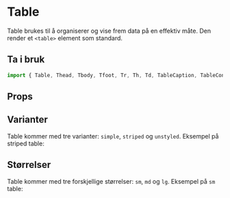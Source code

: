 
<Meta title="Komponenter/Data Display/Table" />

# Table

Table brukes til å organiserer og vise frem data på en effektiv måte. Den render et `<table>` element som standard.

## Ta i bruk

```jsx
import { Table, Thead, Tbody, Tfoot, Tr, Th, Td, TableCaption, TableContainer } from "@kvib/react";
```

## Props

<Card variant="outline" borderRadius="0">
  <CardBody>
    <Story of={TableStories.Table} />
  </CardBody>
</Card>

<Source code={TableString} dark />
<Controls of={TableStories.Table} />

## Varianter

Table kommer med tre varianter: `simple`, `striped` og `unstyled`. Eksempel på striped table:

<Card variant="outline" borderRadius="0">
  <CardBody>
    <Story of={TableStories.TableVariants} />
  </CardBody>
</Card>

<Source code={TableVariantsString} dark />

## Størrelser

Table kommer med tre forskjellige størrelser: `sm`, `md` og `lg`. Eksempel på `sm` table:

<Card variant="outline" borderRadius="0">
  <CardBody>
    <Story of={TableStories.TableSizes} />
  </CardBody>
</Card>

<Source code={TableSizesString} dark />

